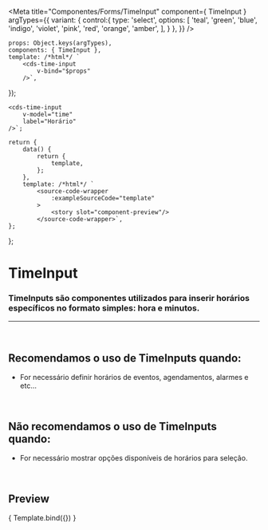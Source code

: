 
<Meta
	title="Componentes/Forms/TimeInput"
	component={ TimeInput }
	argTypes={{
		variant: {
			control:{
				type: 'select',
				options: [
					'teal',
					'green',
					'blue',
					'indigo',
					'violet',
					'pink',
					'red',
					'orange',
					'amber',
				],
			}
		},
	}}
/>

	props: Object.keys(argTypes),
	components: { TimeInput },
	template: /*html*/ `
		<cds-time-input
			v-bind="$props"
		/>`,
});

	<cds-time-input
		v-model="time"
		label="Horário"
	/>`;

	return {
		data() {
			return {
				template,
			};
		},
		template: /*html*/ `
			<source-code-wrapper
				:exampleSourceCode="template"
			>
				<story slot="component-preview"/>
			</source-code-wrapper>`,
	};
};

# TimeInput

### TimeInputs são componentes utilizados para inserir horários específicos no formato simples: hora e minutos.
---
<br />

## Recomendamos o uso de TimeInputs quando:
- For necessário definir horários de eventos, agendamentos, alarmes e etc…

<br />

## Não recomendamos o uso de TimeInputs quando:
- For necessário mostrar opções disponíveis de horários para seleção.

<br />

## Preview

<Canvas>
	<Story
		name="TimeInput"
		decorators={[docsDecorator]}
		args={{
			label: "Horário",
		}}
	>
		{ Template.bind({}) }
	</Story>
</Canvas>

<ArgsTable story="TimeInput" />
